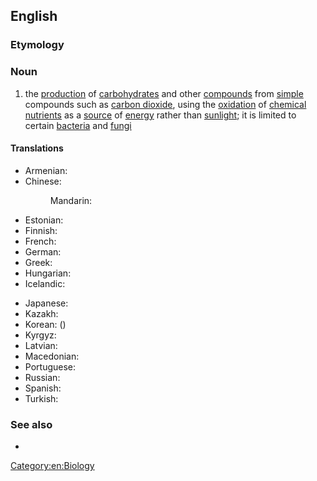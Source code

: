 ==English==
{{wikipedia}}

===Etymology===
{{prefix|en|chemo|synthesis}}

===Noun===
{{en-noun|-|chemosyntheses}}

# the [[production]] of [[carbohydrate]]s and other [[compound]]s from [[simple]] compounds such as [[carbon dioxide]], using the [[oxidation]] of [[chemical]] [[nutrient]]s as a [[source]] of [[energy]] rather than [[sunlight]]; it is limited to certain [[bacteria]] and [[fungi]]

====Translations====
{{trans-top|production of carbohydrates and other compounds from simple compounds}}
* Armenian: {{t+|hy|քեմոսինթեզ}}
* Chinese:
*: Mandarin: {{t|cmn|化能合成|tr=huànénghéchéng}}
* Estonian: {{t|et|kemosüntees}}
* Finnish: {{t|fi|kemosynteesi}}
* French: {{t+|fr|chimiosynthèse|f}}
* German: {{t|de|Chemosynthese|f}}
* Greek: {{t+|el|χημειοσύνθεση}}
* Hungarian: {{t|hu|kemoszintézis}}
* Icelandic: {{t|is|efnatillífun|f}}
{{trans-mid}}
* Japanese: {{t|ja|化学合成|tr=かがくごうせい, kagakugōsei}}
* Kazakh: {{t|kk|хемосинтез}}
* Korean: {{t|ko|화학합성|sc=Kore}} ({{t|ko|化學合成}})
* Kyrgyz: {{t|ky|хемосинтез}}
* Latvian: {{t|lv|hemosintēze}}
* Macedonian: {{t|mk|хемосинтеза|f|sc=Cyrl}}
* Portuguese: {{t|pt|quimiossíntese}}
* Russian: {{t+|ru|хемосинтез|m|sc=Cyrl}}
* Spanish: {{t|es|quimiosíntesis|f}}
* Turkish: {{t+|tr|kemosentez}}
{{trans-bottom}}

===See also===
* {{l|en|photosynthesis}}

[[Category:en:Biology]]